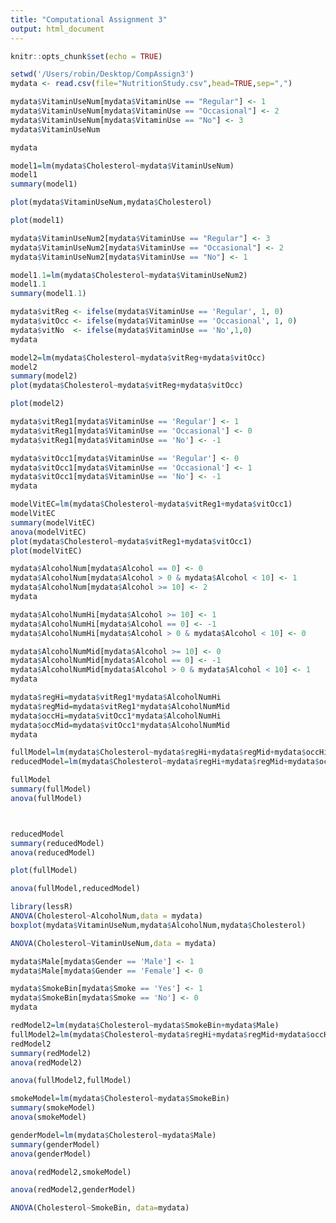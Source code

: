 ```yaml
---
title: "Computational Assignment 3"
output: html_document
---
```


```r
knitr::opts_chunk$set(echo = TRUE)
```



```r
setwd('/Users/robin/Desktop/CompAssign3')
mydata <- read.csv(file="NutritionStudy.csv",head=TRUE,sep=",")

```


```r

mydata$VitaminUseNum[mydata$VitaminUse == "Regular"] <- 1
mydata$VitaminUseNum[mydata$VitaminUse == "Occasional"] <- 2
mydata$VitaminUseNum[mydata$VitaminUse == "No"] <- 3
mydata$VitaminUseNum
```


```r
mydata
```
```r
model1=lm(mydata$Cholesterol~mydata$VitaminUseNum)
model1
summary(model1)
```
```r
plot(mydata$VitaminUseNum,mydata$Cholesterol)
```
```r
plot(model1)
```
```r

mydata$VitaminUseNum2[mydata$VitaminUse == "Regular"] <- 3
mydata$VitaminUseNum2[mydata$VitaminUse == "Occasional"] <- 2
mydata$VitaminUseNum2[mydata$VitaminUse == "No"] <- 1

model1.1=lm(mydata$Cholesterol~mydata$VitaminUseNum2)
model1.1
summary(model1.1)
```
```r
mydata$vitReg <- ifelse(mydata$VitaminUse == 'Regular', 1, 0)
mydata$vitOcc <- ifelse(mydata$VitaminUse == 'Occasional', 1, 0)
mydata$vitNo  <- ifelse(mydata$VitaminUse == 'No',1,0)
mydata
```

```r
model2=lm(mydata$Cholesterol~mydata$vitReg+mydata$vitOcc)
model2
summary(model2)
plot(mydata$Cholesterol~mydata$vitReg+mydata$vitOcc)
```

```r
plot(model2)
```

```r
mydata$vitReg1[mydata$VitaminUse == 'Regular'] <- 1
mydata$vitReg1[mydata$VitaminUse == 'Occasional'] <- 0
mydata$vitReg1[mydata$VitaminUse == 'No'] <- -1

mydata$vitOcc1[mydata$VitaminUse == 'Regular'] <- 0
mydata$vitOcc1[mydata$VitaminUse == 'Occasional'] <- 1
mydata$vitOcc1[mydata$VitaminUse == 'No'] <- -1
mydata
```


```r
modelVitEC=lm(mydata$Cholesterol~mydata$vitReg1+mydata$vitOcc1)
modelVitEC
summary(modelVitEC)
anova(modelVitEC)
plot(mydata$Cholesterol~mydata$vitReg1+mydata$vitOcc1)
plot(modelVitEC)
```








```r
mydata$AlcoholNum[mydata$Alcohol == 0] <- 0
mydata$AlcoholNum[mydata$Alcohol > 0 & mydata$Alcohol < 10] <- 1
mydata$AlcoholNum[mydata$Alcohol >= 10] <- 2
mydata
```


```r
mydata$AlcoholNumHi[mydata$Alcohol >= 10] <- 1
mydata$AlcoholNumHi[mydata$Alcohol == 0] <- -1
mydata$AlcoholNumHi[mydata$Alcohol > 0 & mydata$Alcohol < 10] <- 0

mydata$AlcoholNumMid[mydata$Alcohol >= 10] <- 0
mydata$AlcoholNumMid[mydata$Alcohol == 0] <- -1
mydata$AlcoholNumMid[mydata$Alcohol > 0 & mydata$Alcohol < 10] <- 1
mydata
```
```r

mydata$regHi=mydata$vitReg1*mydata$AlcoholNumHi
mydata$regMid=mydata$vitReg1*mydata$AlcoholNumMid
mydata$occHi=mydata$vitOcc1*mydata$AlcoholNumHi
mydata$occMid=mydata$vitOcc1*mydata$AlcoholNumMid
mydata
```

```r
fullModel=lm(mydata$Cholesterol~mydata$regHi+mydata$regMid+mydata$occHi+mydata$occMid+mydata$AlcoholNumMid+mydata$AlcoholNumHi+mydata$vitReg1+mydata$vitOcc1)
reducedModel=lm(mydata$Cholesterol~mydata$regHi+mydata$regMid+mydata$occHi+mydata$occMid)
```



```r
fullModel
summary(fullModel)
anova(fullModel)




```

```r
reducedModel
summary(reducedModel)
anova(reducedModel)

```
```r
plot(fullModel)
```
```r
anova(fullModel,reducedModel)
```

```r
library(lessR)
ANOVA(Cholesterol~AlcoholNum,data = mydata)
boxplot(mydata$VitaminUseNum,mydata$AlcoholNum,mydata$Cholesterol)
```

```r
ANOVA(Cholesterol~VitaminUseNum,data = mydata)
```

```r
mydata$Male[mydata$Gender == 'Male'] <- 1
mydata$Male[mydata$Gender == 'Female'] <- 0

mydata$SmokeBin[mydata$Smoke == 'Yes'] <- 1
mydata$SmokeBin[mydata$Smoke == 'No'] <- 0
mydata
```

```r
redModel2=lm(mydata$Cholesterol~mydata$SmokeBin+mydata$Male)
fullModel2=lm(mydata$Cholesterol~mydata$regHi+mydata$regMid+mydata$occHi+mydata$occMid+mydata$AlcoholNumMid+mydata$AlcoholNumHi+mydata$vitReg1+mydata$vitOcc1+mydata$SmokeBin+mydata$Male)
redModel2
summary(redModel2)
anova(redModel2)
```
```r
anova(fullModel2,fullModel)
```

```r
smokeModel=lm(mydata$Cholesterol~mydata$SmokeBin)
summary(smokeModel)
anova(smokeModel)
```

```r
genderModel=lm(mydata$Cholesterol~mydata$Male)
summary(genderModel)
anova(genderModel)
```
```r
anova(redModel2,smokeModel)
```

```r
anova(redModel2,genderModel)
```

```r

ANOVA(Cholesterol~SmokeBin, data=mydata)
```


